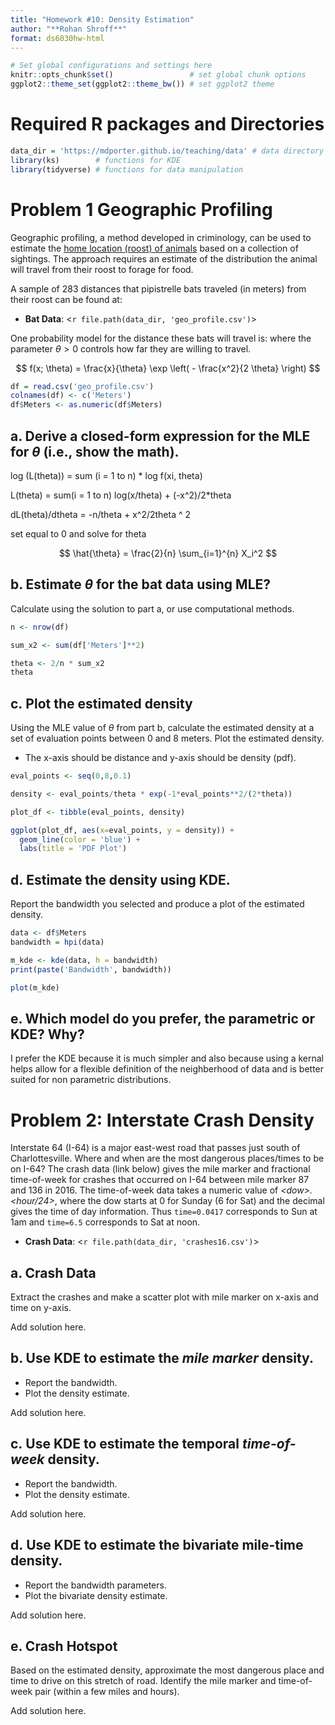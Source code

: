 ```yaml
---
title: "Homework #10: Density Estimation" 
author: "**Rohan Shroff**"
format: ds6030hw-html
---
```


```r
# Set global configurations and settings here
knitr::opts_chunk$set()                 # set global chunk options
ggplot2::theme_set(ggplot2::theme_bw()) # set ggplot2 theme
```

# Required R packages and Directories {.unnumbered .unlisted}

```r
data_dir = 'https://mdporter.github.io/teaching/data' # data directory
library(ks)        # functions for KDE
library(tidyverse) # functions for data manipulation   
```

# Problem 1 Geographic Profiling

Geographic profiling, a method developed in criminology, can be used to estimate the [home location (roost) of animals](https://www.sciencedirect.com/science/article/pii/S0022519305004157) based on a collection of sightings. The approach requires an estimate of the distribution the animal will travel from their roost to forage for food.

A sample of $283$ distances that pipistrelle bats traveled (in meters) from their roost can be found at:

-   **Bat Data**: \<`r file.path(data_dir, 'geo_profile.csv')`\>

One probability model for the distance these bats will travel is: \begin{align*}
f(x; \theta) = \frac{x}{\theta} \exp \left( - \frac{x^2}{2 \theta} \right)
\end{align*} where the parameter $\theta > 0$ controls how far they are willing to travel.

$$
f(x; \theta) = \frac{x}{\theta} \exp \left( - \frac{x^2}{2 \theta} \right)
$$

```r
df = read.csv('geo_profile.csv')
colnames(df) <- c('Meters')
df$Meters <- as.numeric(df$Meters)
```

## a. Derive a closed-form expression for the MLE for $\theta$ (i.e., show the math).

::: {.callout-note title="Solution"}
log (L(theta)) = sum (i = 1 to n) \* log f(xi, theta)

L(theta) = sum(i = 1 to n) log(x/theta) + (-x\^2)/2\*theta

dL(theta)/dtheta = -n/theta + x\^2/2theta \^ 2

set equal to 0 and solve for theta
:::

$$
\hat{\theta} = \frac{2}{n} \sum_{i=1}^{n} X_i^2
$$

## b. Estimate $\theta$ for the bat data using MLE?

Calculate using the solution to part a, or use computational methods.

::: {.callout-note title="Solution"}
```r
n <- nrow(df)

sum_x2 <- sum(df['Meters']**2)

theta <- 2/n * sum_x2
theta
```
:::

## c. Plot the estimated density

Using the MLE value of $\theta$ from part b, calculate the estimated density at a set of evaluation points between 0 and 8 meters. Plot the estimated density.

-   The x-axis should be distance and y-axis should be density (pdf).

::: {.callout-note title="Solution"}
```r
eval_points <- seq(0,8,0.1)

density <- eval_points/theta * exp(-1*eval_points**2/(2*theta))

plot_df <- tibble(eval_points, density)

ggplot(plot_df, aes(x=eval_points, y = density)) + 
  geom_line(color = 'blue') + 
  labs(title = 'PDF Plot')
```
:::

## d. Estimate the density using KDE.

Report the bandwidth you selected and produce a plot of the estimated density.

::: {.callout-note title="Solution"}
```r
data <- df$Meters
bandwidth = hpi(data) 

m_kde <- kde(data, h = bandwidth)
print(paste('Bandwidth', bandwidth))
```

```r
plot(m_kde)
```
:::

## e. Which model do you prefer, the parametric or KDE? Why?

::: {.callout-note title="Solution"}
I prefer the KDE because it is much simpler and also because using a kernal helps allow for a flexible definition of the neighberhood of data and is better suited for non parametric distributions.
:::

# Problem 2: Interstate Crash Density

Interstate 64 (I-64) is a major east-west road that passes just south of Charlottesville. Where and when are the most dangerous places/times to be on I-64? The crash data (link below) gives the mile marker and fractional time-of-week for crashes that occurred on I-64 between mile marker 87 and 136 in 2016. The time-of-week data takes a numeric value of *\<dow\>.\<hour/24\>*, where the dow starts at 0 for Sunday (6 for Sat) and the decimal gives the time of day information. Thus `time=0.0417` corresponds to Sun at 1am and `time=6.5` corresponds to Sat at noon.

-   **Crash Data**: \<`r file.path(data_dir, 'crashes16.csv')`\>

## a. Crash Data

Extract the crashes and make a scatter plot with mile marker on x-axis and time on y-axis.

::: {.callout-note title="Solution"}
Add solution here.
:::

## b. Use KDE to estimate the *mile marker* density.

-   Report the bandwidth.
-   Plot the density estimate.

::: {.callout-note title="Solution"}
Add solution here.
:::

## c. Use KDE to estimate the temporal *time-of-week* density.

-   Report the bandwidth.
-   Plot the density estimate.

::: {.callout-note title="Solution"}
Add solution here.
:::

## d. Use KDE to estimate the bivariate mile-time density.

-   Report the bandwidth parameters.
-   Plot the bivariate density estimate.

::: {.callout-note title="Solution"}
Add solution here.
:::

## e. Crash Hotspot

Based on the estimated density, approximate the most dangerous place and time to drive on this stretch of road. Identify the mile marker and time-of-week pair (within a few miles and hours).

::: {.callout-note title="Solution"}
Add solution here.
:::

